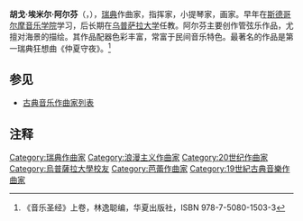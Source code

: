 {{Infobox classical
| 中文名 = 阿尔芬
| 画像 = Alfven Kroyer.jpg
| 附注 =
| 原文名 = Hugo Emil Alfvén 
| 国别 = 瑞典
| 出生日期 = 1872年5月1日
| 出生地 = [[斯德哥尔摩|斯德哥尔摩]]
| 逝世日期 = {{dda|1960|5|8|1872|5|1}}
| 逝世地 = [[法倫|法倫]]
| 所属时期 = 浪漫主义，20世纪
| 所属乐派 =
| 擅长作品类型 = [[管弦乐|管弦乐]]
| 代表作 = 五部交响曲，三首瑞典狂想曲
| 师从 =
| 学生 =
| 官方网站 =
}}

'''胡戈·埃米尔·阿尔芬'''（{{lang-sv|Hugo Emil Alfvén}}，{{bd|1872年|5月1日|1960年|5月8日}}），[[瑞典|瑞典]]作曲家，指挥家，小提琴家，画家。早年在[[斯德哥尔摩音乐学院|斯德哥尔摩音乐学院]]学习，后长期在[[乌普萨拉大学|乌普萨拉大学]]任教。阿尔芬主要创作管弦乐作品，尤擅对海景的描绘。其作品配器色彩丰富，常富于民间音乐特色。最著名的作品是第一瑞典狂想曲《仲夏守夜》。<ref>《音乐圣经》上卷，林逸聪编，华夏出版社，ISBN 978-7-5080-1503-3</ref>

== 参见 ==
* [[古典音乐作曲家列表|古典音乐作曲家列表]]

== 注释 ==
<references/>

{{Authority control}}
{{DEFAULTSORT:alfven}}
[[Category:瑞典作曲家|Category:瑞典作曲家]]
[[Category:浪漫主义作曲家|Category:浪漫主义作曲家]]
[[Category:20世纪作曲家|Category:20世纪作曲家]]
[[Category:烏普薩拉大學校友|Category:烏普薩拉大學校友]]
[[Category:芭蕾作曲家|Category:芭蕾作曲家]]
[[Category:19世紀古典音樂作曲家|Category:19世紀古典音樂作曲家]]
{{sweden-bio-stub}}